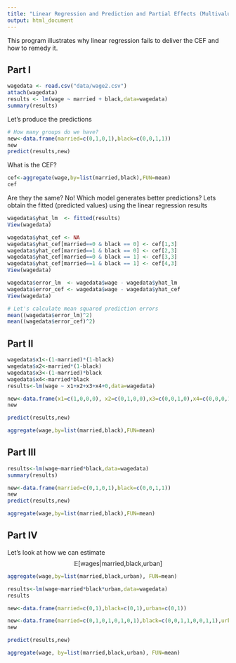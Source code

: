 ```yaml
---
title: "Linear Regression and Prediction and Partial Effects (Multivalued Discrete Predictor)"
output: html_document
---
```



This program illustrates why linear regression fails to deliver the CEF and how to remedy it. 

## Part I

```r
wagedata <- read.csv("data/wage2.csv") 
attach(wagedata)
results <- lm(wage ~ married + black,data=wagedata)
summary(results)

```

Let's produce the predictions

```r
# How many groups do we have?
new<-data.frame(married=c(0,1,0,1),black=c(0,0,1,1))
new
predict(results,new)
```


What is the CEF?

```r
cef<-aggregate(wage,by=list(married,black),FUN=mean)  
cef
```

Are they the same? No! Which model generates better predictions? Lets obtain the fitted (predicted values) using the linear regression results

```r
wagedata$yhat_lm  <- fitted(results)
View(wagedata)
```


```r
wagedata$yhat_cef <- NA 
wagedata$yhat_cef[married==0 & black == 0] <- cef[1,3] 
wagedata$yhat_cef[married==1 & black == 0] <- cef[2,3] 
wagedata$yhat_cef[married==0 & black == 1] <- cef[3,3] 
wagedata$yhat_cef[married==1 & black == 1] <- cef[4,3]
View(wagedata)
```


```r
wagedata$error_lm  <- wagedata$wage - wagedata$yhat_lm 
wagedata$error_cef <- wagedata$wage - wagedata$yhat_cef
View(wagedata)
```


```r
# Let's calculate mean squared prediction errors 
mean((wagedata$error_lm)^2)       
mean((wagedata$error_cef)^2) 
```


## Part II

```r
wagedata$x1<-(1-married)*(1-black)
wagedata$x2<-married*(1-black)
wagedata$x3<-(1-married)*black
wagedata$x4<-married*black
results<-lm(wage ~ x1+x2+x3+x4+0,data=wagedata)
```

```r
new<-data.frame(x1=c(1,0,0,0), x2=c(0,1,0,0),x3=c(0,0,1,0),x4=c(0,0,0,1))
new
```

```r
predict(results,new)
```


```r
aggregate(wage,by=list(married,black),FUN=mean) 
```


## Part III

```r
results<-lm(wage~married*black,data=wagedata)
summary(results)
```


```r
new<-data.frame(married=c(0,1,0,1),black=c(0,0,1,1))
new
predict(results,new)
```

```r
aggregate(wage,by=list(married,black),FUN=mean) 
```


## Part IV

Let's look at how we can estimate 
$$
\mathbb{E}[\text{wages|married,black,urban}]
$$

```r
aggregate(wage,by=list(married,black,urban), FUN=mean)
```

```r
results<-lm(wage~married*black*urban,data=wagedata)
results
```

```r
new<-data.frame(married=c(0,1),black=c(0,1),urban=c(0,1))

new<-data.frame(married=c(0,1,0,1,0,1,0,1),black=c(0,0,1,1,0,0,1,1),urban=c(0,0,0,0,1,1,1,1))
new
```

```r
predict(results,new)
```

```r
aggregate(wage, by=list(married,black,urban), FUN=mean)
```


